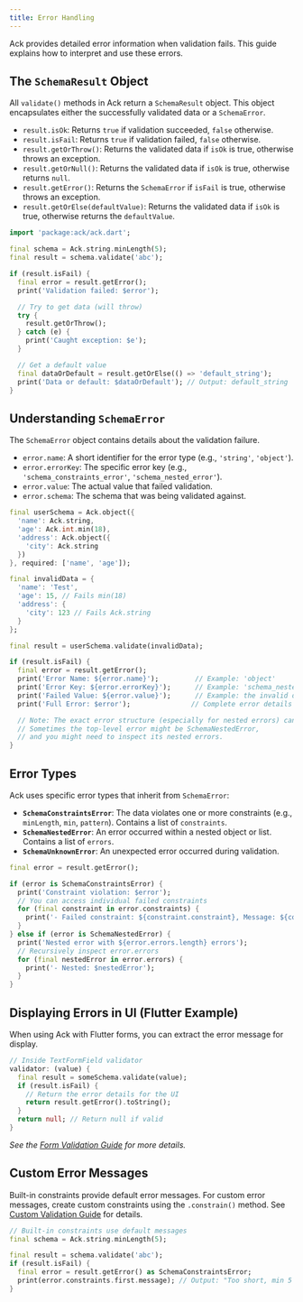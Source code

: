 ```yaml
---
title: Error Handling
---
```


Ack provides detailed error information when validation fails. This guide explains how to interpret and use these errors.

## The `SchemaResult` Object

All `validate()` methods in Ack return a `SchemaResult` object. This object encapsulates either the successfully validated data or a `SchemaError`.

- `result.isOk`: Returns `true` if validation succeeded, `false` otherwise.
- `result.isFail`: Returns `true` if validation failed, `false` otherwise.
- `result.getOrThrow()`: Returns the validated data if `isOk` is true, otherwise throws an exception.
- `result.getOrNull()`: Returns the validated data if `isOk` is true, otherwise returns `null`.
- `result.getError()`: Returns the `SchemaError` if `isFail` is true, otherwise throws an exception.
- `result.getOrElse(defaultValue)`: Returns the validated data if `isOk` is true, otherwise returns the `defaultValue`.

```dart
import 'package:ack/ack.dart';

final schema = Ack.string.minLength(5);
final result = schema.validate('abc');

if (result.isFail) {
  final error = result.getError();
  print('Validation failed: $error');

  // Try to get data (will throw)
  try {
    result.getOrThrow();
  } catch (e) {
    print('Caught exception: $e');
  }

  // Get a default value
  final dataOrDefault = result.getOrElse(() => 'default_string');
  print('Data or default: $dataOrDefault'); // Output: default_string
}
```

## Understanding `SchemaError`

The `SchemaError` object contains details about the validation failure.

- `error.name`: A short identifier for the error type (e.g., `'string'`, `'object'`).
- `error.errorKey`: The specific error key (e.g., `'schema_constraints_error'`, `'schema_nested_error'`).
- `error.value`: The actual value that failed validation.
- `error.schema`: The schema that was being validated against.

```dart
final userSchema = Ack.object({
  'name': Ack.string,
  'age': Ack.int.min(18),
  'address': Ack.object({
    'city': Ack.string
  })
}, required: ['name', 'age']);

final invalidData = {
  'name': 'Test',
  'age': 15, // Fails min(18)
  'address': {
    'city': 123 // Fails Ack.string
  }
};

final result = userSchema.validate(invalidData);

if (result.isFail) {
  final error = result.getError();
  print('Error Name: ${error.name}');         // Example: 'object'
  print('Error Key: ${error.errorKey}');      // Example: 'schema_nested_error'
  print('Failed Value: ${error.value}');      // Example: the invalid data
  print('Full Error: $error');               // Complete error details

  // Note: The exact error structure (especially for nested errors) can vary.
  // Sometimes the top-level error might be SchemaNestedError,
  // and you might need to inspect its nested errors.
}
```

## Error Types

Ack uses specific error types that inherit from `SchemaError`:

- **`SchemaConstraintsError`**: The data violates one or more constraints (e.g., `minLength`, `min`, `pattern`). Contains a list of `constraints`.
- **`SchemaNestedError`**: An error occurred within a nested object or list. Contains a list of `errors`.
- **`SchemaUnknownError`**: An unexpected error occurred during validation.

```dart
final error = result.getError();

if (error is SchemaConstraintsError) {
  print('Constraint violation: $error');
  // You can access individual failed constraints
  for (final constraint in error.constraints) {
    print('- Failed constraint: ${constraint.constraint}, Message: ${constraint.message}');
  }
} else if (error is SchemaNestedError) {
  print('Nested error with ${error.errors.length} errors');
  // Recursively inspect error.errors
  for (final nestedError in error.errors) {
    print('- Nested: $nestedError');
  }
}
```

## Displaying Errors in UI (Flutter Example)

When using Ack with Flutter forms, you can extract the error message for display.

```dart
// Inside TextFormField validator
validator: (value) {
  final result = someSchema.validate(value);
  if (result.isFail) {
    // Return the error details for the UI
    return result.getError().toString();
  }
  return null; // Return null if valid
}
```

*See the [Form Validation Guide](../guides/flutter-form-validation.mdx) for more details.*

## Custom Error Messages

Built-in constraints provide default error messages. For custom error messages, create custom constraints using the `.constrain()` method. See [Custom Validation Guide](../guides/custom-validation.mdx) for details.

```dart
// Built-in constraints use default messages
final schema = Ack.string.minLength(5);

final result = schema.validate('abc');
if (result.isFail) {
  final error = result.getError() as SchemaConstraintsError;
  print(error.constraints.first.message); // Output: "Too short, min 5 characters"
}
```